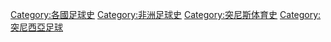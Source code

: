 [[Category:各國足球史|Category:各國足球史]]
[[Category:非洲足球史|Category:非洲足球史]]
[[Category:突尼斯体育史|Category:突尼斯体育史]]
[[Category:突尼西亞足球|Category:突尼西亞足球]]